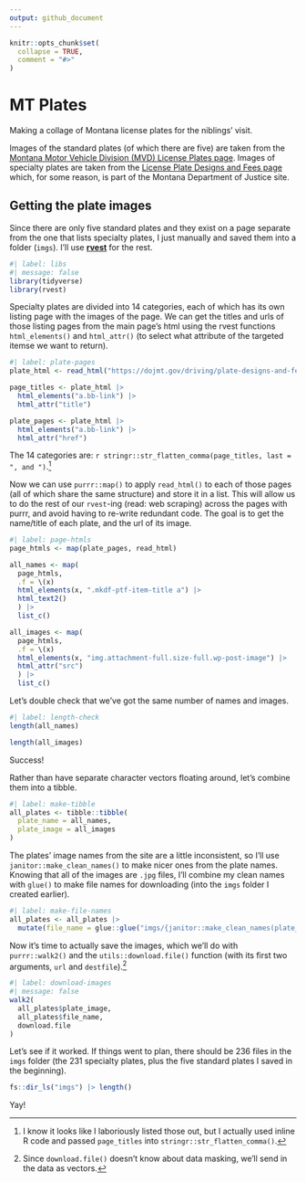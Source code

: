 ```yaml
---
output: github_document
---
```


<!-- README.md is generated from README.Rmd. Please edit that file -->

```r
knitr::opts_chunk$set(
  collapse = TRUE,
  comment = "#>"
)
```

# MT Plates

Making a collage of Montana license plates for the niblings' visit.

Images of the standard plates (of which there are five) are taken from the [Montana Motor Vehicle Division (MVD) License Plates page](https://www.dmvusa.com/statelink.php?id=425). Images of specialty plates are taken from the [License Plate Designs and Fees page](https://dojmt.gov/driving/plate-designs-and-fees/) which, for some reason, is part of the Montana Department of Justice site.

## Getting the plate images

Since there are only five standard plates and they exist on a page separate from the one that lists specialty plates, I just manually and saved them into a folder (`imgs`). I'll use [**rvest**](https://rvest.tidyverse.org/index.html) for the rest.

```r
#| label: libs
#| message: false
library(tidyverse)
library(rvest)
```

Specialty plates are divided into 14 categories, each of which has its own listing page with the images of the page. We can get the titles and urls of those listing pages from the main page's html using the rvest functions `html_elements()` and `html_attr()` (to select what attribute of the targeted itemse we want to return).

```r
#| label: plate-pages
plate_html <- read_html("https://dojmt.gov/driving/plate-designs-and-fees/")

page_titles <- plate_html |>
  html_elements("a.bb-link") |>
  html_attr("title")

plate_pages <- plate_html |>
  html_elements("a.bb-link") |>
  html_attr("href")
```

The 14 categories are: `r stringr::str_flatten_comma(page_titles, last = ", and ")`.[^1]

Now we can use `purrr::map()` to apply `read_html()` to each of those pages (all of which share the same structure) and store it in a list. This will allow us to do the rest of our `rvest`-ing (read: web scraping) across the pages with purrr, and avoid having to re-write redundant code. The goal is to get the name/title of each plate, and the url of its image.

```r
#| label: page-htmls
page_htmls <- map(plate_pages, read_html)

all_names <- map(
  page_htmls, 
  .f = \(x) 
  html_elements(x, ".mkdf-ptf-item-title a") |> 
  html_text2()
  ) |>
  list_c()

all_images <- map(
  page_htmls, 
  .f = \(x)
  html_elements(x, "img.attachment-full.size-full.wp-post-image") |> 
  html_attr("src")
  ) |>
  list_c()
```

Let's double check that we've got the same number of names and images.

```r
#| label: length-check
length(all_names)

length(all_images)
```

Success! 

Rather than have separate character vectors floating around, let's combine them into a tibble.

```r
#| label: make-tibble
all_plates <- tibble::tibble(
  plate_name = all_names,
  plate_image = all_images
)
```

The plates' image names from the site are a little inconsistent, so I'll use `janitor::make_clean_names()` to make nicer ones from the plate names. Knowing that all of the images are `.jpg` files, I'll combine my clean names with `glue()` to make file names for downloading (into the `imgs` folder I created earlier).

```r
#| label: make-file-names
all_plates <- all_plates |>
  mutate(file_name = glue::glue("imgs/{janitor::make_clean_names(plate_name)}.jpg"))
```

Now it's time to actually save the images, which we'll do with `purrr::walk2()` and the `utils::download.file()` function (with its first two arguments, `url` and `destfile`).[^2]

```r
#| label: download-images
#| message: false
walk2(
  all_plates$plate_image,
  all_plates$file_name,
  download.file
)
```


Let's see if it worked. If things went to plan, there should be 236 files in the `imgs` folder (the 231 specialty plates, plus the five standard plates I saved in the beginning).

```r
fs::dir_ls("imgs") |> length()
```

Yay!

[^1]: I know it looks like I laboriously listed those out, but I actually used inline R code and passed `page_titles` into `stringr::str_flatten_comma()`.  
[^2]: Since `download.file()` doesn't know about data masking, we'll send in the data as vectors.



